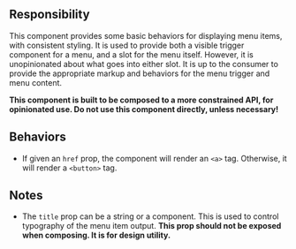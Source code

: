 ## Responsibility

This component provides some basic behaviors for displaying menu items, with consistent styling. It is used to provide both a visible trigger component for a menu, and a slot for the menu itself. However, it is unopinionated about what goes into either slot. It is up to the consumer to provide the appropriate markup and behaviors for the menu trigger and menu content.

**This component is built to be composed to a more constrained API, for opinionated use. Do not use this component directly, unless necessary!**

## Behaviors

- If given an `href` prop, the component will render an `<a>` tag. Otherwise, it will render a `<button>` tag.

## Notes

- The `title` prop can be a string or a component. This is used to control typography of the menu item output. **This prop should not be exposed when composing. It is for design utility.**
